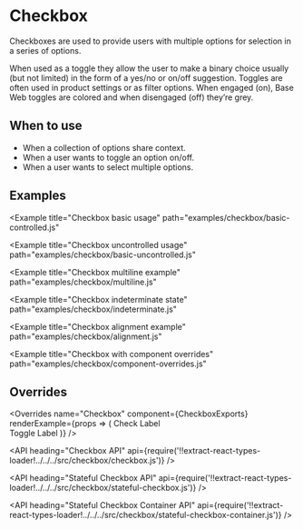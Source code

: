 <!--
Copyright (c) 2018 Uber Technologies, Inc.

This source code is licensed under the MIT license found in the
LICENSE file in the root directory of this source tree.
-->





# Checkbox

Checkboxes are used to provide users with multiple options for selection in a series of options.

When used as a toggle they allow the user to make a binary choice usually (but not limited) in
the form of a yes/no or on/off suggestion. Toggles are often used in product settings or as filter
options. When engaged (on), Base Web toggles are colored and when disengaged (off) they’re grey.

## When to use

- When a collection of options share context.
- When a user wants to toggle an option on/off.
- When a user wants to select multiple options.

## Examples

<Example
  title="Checkbox basic usage"
  path="examples/checkbox/basic-controlled.js"
>
  <Basic />
</Example>

<Example
  title="Checkbox uncontrolled usage"
  path="examples/checkbox/basic-uncontrolled.js"
>
  <Uncontrolled />
</Example>

<Example
  title="Checkbox multiline example"
  path="examples/checkbox/multiline.js"
>
  <Multiline />
</Example>

<Example title="Checkbox with error" path="examples/checkbox/error.js">
  <Error />
</Example>

<Example
  title="Checkbox indeterminate state"
  path="examples/checkbox/indeterminate.js"
>
  <Indeterminate />
</Example>

<Example title="Checkbox disabled example" path="examples/checkbox/disabled.js">
  <Disabled />
</Example>

<Example
  title="Checkbox alignment example"
  path="examples/checkbox/alignment.js"
>
  <Alignment />
</Example>

<Example title="Checkbox with overrides" path="examples/checkbox/overrides.js">
  <Customization />
</Example>

<Example
  title="Checkbox with component overrides"
  path="examples/checkbox/component-overrides.js"
>
  <ComponentOverrides />
</Example>

<Example title="Checkbox focus with button" path="examples/checkbox/focus.js">
  <Focus />
</Example>

<Example title="Checkbox as a toggle" path="examples/checkbox/toggle.js">
  <Toggle />
</Example>

## Overrides

<Overrides
  name="Checkbox"
  component={CheckboxExports}
  renderExample={props => (
    <Block width="200px" marginTop="scale400">
      <StatefulCheckbox onChange={console.log} overrides={props.overrides}>
        Check Label
      </StatefulCheckbox>
      <br />
      <StatefulCheckbox
        checkmarkType={STYLE_TYPE.toggle}
        overrides={props.overrides}
      >
        Toggle Label
      </StatefulCheckbox>
    </Block>
  )}
/>

<API
  heading="Checkbox API"
  api={require('!!extract-react-types-loader!../../../src/checkbox/checkbox.js')}
/>

<API
  heading="Stateful Checkbox API"
  api={require('!!extract-react-types-loader!../../../src/checkbox/stateful-checkbox.js')}
/>

<API
  heading="Stateful Checkbox Container API"
  api={require('!!extract-react-types-loader!../../../src/checkbox/stateful-checkbox-container.js')}
/>
